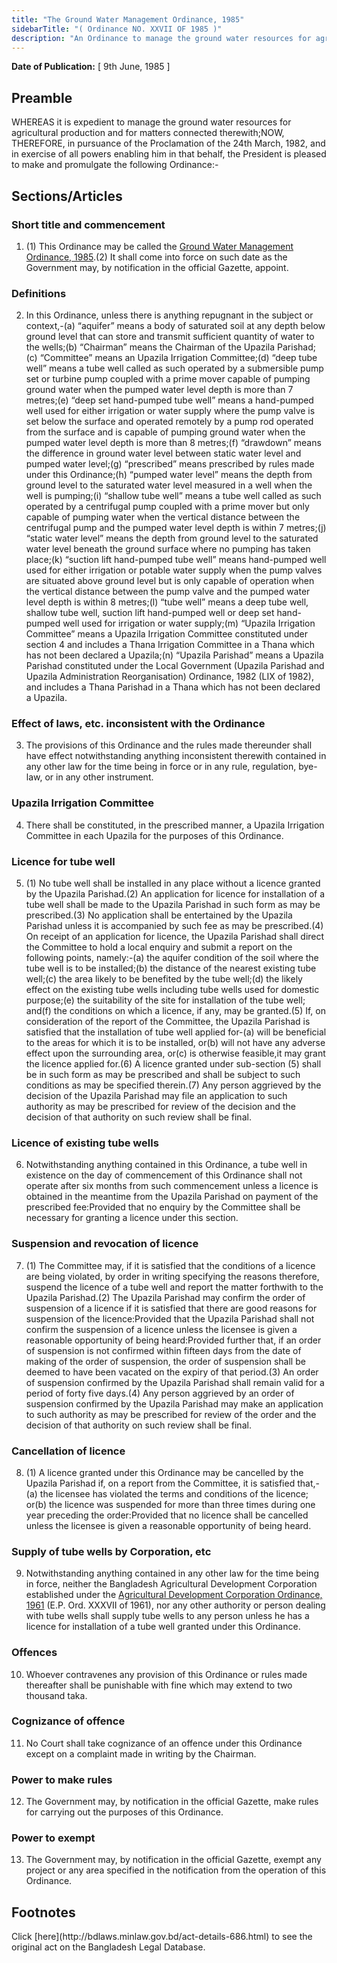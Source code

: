 ```yaml
---
title: "The Ground Water Management Ordinance, 1985"
sidebarTitle: "( Ordinance NO. XXVII OF 1985 )"
description: "An Ordinance to manage the ground water resources for agricultural production."
---
```


**Date of Publication:** [ 9th June, 1985 ]

## Preamble

WHEREAS it is expedient to manage the ground water resources for agricultural production and for matters connected therewith;NOW, THEREFORE, in pursuance of the Proclamation of the 24th March, 1982, and in exercise of all powers enabling him in that behalf, the President is pleased to make and promulgate the following Ordinance:-

## Sections/Articles

### Short title and commencement

1. (1) This Ordinance may be called the [Ground Water Management Ordinance, 1985](/laws/act-686 "Ground Water Management Ordinance, 1985").(2) It shall come into force on such date as the Government may, by notification in the official Gazette, appoint.

### Definitions

2. In this Ordinance, unless there is anything repugnant in the subject or context,-(a) “aquifer” means a body of saturated soil at any depth below ground level that can store and transmit sufficient quantity of water to the wells;(b) “Chairman” means the Chairman of the Upazila Parishad;(c) “Committee” means an Upazila Irrigation Committee;(d) “deep tube well” means a tube well called as such operated by a submersible pump set or turbine pump coupled with a prime mover capable of pumping ground water when the pumped water level depth is more than 7 metres;(e) “deep set hand-pumped tube well” means a hand-pumped well used for either irrigation or water supply where the pump valve is set below the surface and operated remotely by a pump rod operated from the surface and is capable of pumping ground water when the pumped water level depth is more than 8 metres;(f) “drawdown” means the difference in ground water level between static water level and pumped water level;(g) “prescribed” means prescribed by rules made under this Ordinance;(h) “pumped water level” means the depth from ground level to the saturated water level measured in a well when the well is pumping;(i) “shallow tube well” means a tube well called as such operated by a centrifugal pump coupled with a prime mover but only capable of pumping water when the vertical distance between the centrifugal pump and the pumped water level depth is within 7 metres;(j) “static water level” means the depth from ground level to the saturated water level beneath the ground surface where no pumping has taken place;(k) “suction lift hand-pumped tube well” means hand-pumped well used for either irrigation or potable water supply when the pump valves are situated above ground level but is only capable of operation when the vertical distance between the pump valve and the pumped water level depth is within 8 metres;(l) “tube well” means a deep tube well, shallow tube well, suction lift hand-pumped well or deep set hand-pumped well used for irrigation or water supply;(m) “Upazila Irrigation Committee” means a Upazila Irrigation Committee constituted under section 4 and includes a Thana Irrigation Committee in a Thana which has not been declared a Upazila;(n) “Upazila Parishad” means a Upazila Parishad constituted under the Local Government (Upazila Parishad and Upazila Administration Reorganisation) Ordinance, 1982 (LIX of 1982), and includes a Thana Parishad in a Thana which has not been declared a Upazila.

### Effect of laws, etc. inconsistent with the Ordinance

3. The provisions of this Ordinance and the rules made thereunder shall have effect notwithstanding anything inconsistent therewith contained in any other law for the time being in force or in any rule, regulation, bye-law, or in any other instrument.

### Upazila Irrigation Committee

4. There shall be constituted, in the prescribed manner, a Upazila Irrigation Committee in each Upazila for the purposes of this Ordinance.

### Licence for tube well

5. (1) No tube well shall be installed in any place without a licence granted by the Upazila Parishad.(2) An application for licence for installation of a tube well shall be made to the Upazila Parishad in such form as may be prescribed.(3) No application shall be entertained by the Upazila Parishad unless it is accompanied by such fee as may be prescribed.(4) On receipt of an application for licence, the Upazila Parishad shall direct the Committee to hold a local enquiry and submit a report on the following points, namely:-(a) the aquifer condition of the soil where the tube well is to be installed;(b) the distance of the nearest existing tube well;(c) the area likely to be benefited by the tube well;(d) the likely effect on the existing tube wells including tube wells used for domestic purpose;(e) the suitability of the site for installation of the tube well; and(f) the conditions on which a licence, if any, may be granted.(5) If, on consideration of the report of the Committee, the Upazila Parishad is satisfied that the installation of tube well applied for-(a) will be beneficial to the areas for which it is to be installed, or(b) will not have any adverse effect upon the surrounding area, or(c) is otherwise feasible,it may grant the licence applied for.(6) A licence granted under sub-section (5) shall be in such form as may be prescribed and shall be subject to such conditions as may be specified therein.(7) Any person aggrieved by the decision of the Upazila Parishad may file an application to such authority as may be prescribed for review of the decision and the decision of that authority on such review shall be final.

### Licence of existing tube wells

6. Notwithstanding anything contained in this Ordinance, a tube well in existence on the day of commencement of this Ordinance shall not operate after six months from such commencement unless a licence is obtained in the meantime from the Upazila Parishad on payment of the prescribed fee:Provided that no enquiry by the Committee shall be necessary for granting a licence under this section.

### Suspension and revocation of licence

7. (1) The Committee may, if it is satisfied that the conditions of a licence are being violated, by order in writing specifying the reasons therefore, suspend the licence of a tube well and report the matter forthwith to the Upazila Parishad.(2) The Upazila Parishad may confirm the order of suspension of a licence if it is satisfied that there are good reasons for suspension of the licence:Provided that the Upazila Parishad shall not confirm the suspension of a licence unless the licensee is given a reasonable opportunity of being heard:Provided further that, if an order of suspension is not confirmed within fifteen days from the date of making of the order of suspension, the order of suspension shall be deemed to have been vacated on the expiry of that period.(3) An order of suspension confirmed by the Upazila Parishad shall remain valid for a period of forty five days.(4) Any person aggrieved by an order of suspension confirmed by the Upazila Parishad may make an application to such authority as may be prescribed for review of the order and the decision of that authority on such review shall be final.

### Cancellation of licence

8. (1) A licence granted under this Ordinance may be cancelled by the Upazila Parishad if, on a report from the Committee, it is satisfied that,-(a) the licensee has violated the terms and conditions of the licence; or(b) the licence was suspended for more than three times during one year preceding the order:Provided that no licence shall be cancelled unless the licensee is given a reasonable opportunity of being heard.

### Supply of tube wells by Corporation, etc

9. Notwithstanding anything contained in any other law for the time being in force, neither the Bangladesh Agricultural Development Corporation established under the [Agricultural Development Corporation Ordinance, 1961](/laws/act-320 "Agricultural Development Corporation Ordinance, 1961 ") (E.P. Ord. XXXVII of 1961), nor any other authority or person dealing with tube wells shall supply tube wells to any person unless he has a licence for installation of a tube well granted under this Ordinance.

### Offences

10. Whoever contravenes any provision of this Ordinance or rules made thereafter shall be punishable with fine which may extend to two thousand taka.

### Cognizance of offence

11. No Court shall take cognizance of an offence under this Ordinance except on a complaint made in writing by the Chairman.

### Power to make rules

12. The Government may, by notification in the official Gazette, make rules for carrying out the purposes of this Ordinance.

### Power to exempt

13. The Government may, by notification in the official Gazette, exempt any project or any area specified in the notification from the operation of this Ordinance.

## Footnotes

<Note>
  Click [here](http://bdlaws.minlaw.gov.bd/act-details-686.html) to see the original act on the Bangladesh Legal Database.
</Note>
